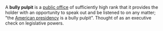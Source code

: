 
A '''bully pulpit''' is a [[public office]] of sufficiently high rank that it provides the holder with an opportunity to speak out and be listened to on any matter; "the [[President of the United States|American presidency]] is a bully pulpit".  Thought of as an executive check on legislative powers.

{{vocab-stub}}
